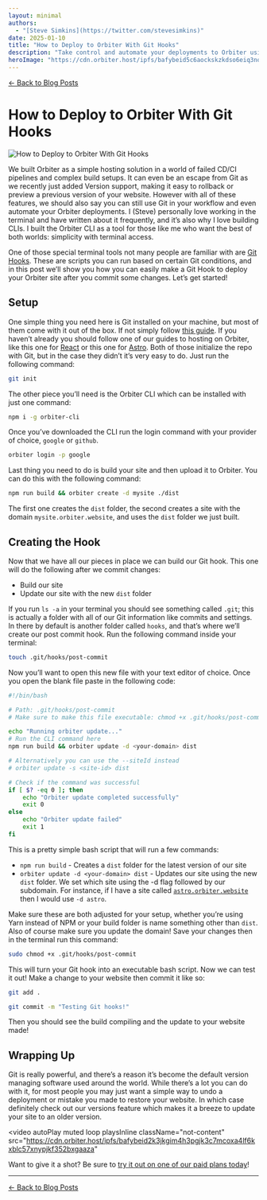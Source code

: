 ```yaml
---
layout: minimal
authors:
  - "[Steve Simkins](https://twitter.com/stevesimkins)"
date: 2025-01-10
title: "How to Deploy to Orbiter With Git Hooks"
description: "Take control and automate your deployments to Orbiter using the Orbiter CLI and Git Hooks for a seemless experience"
heroImage: "https://cdn.orbiter.host/ipfs/bafybeid5c6aockskzkdso6eiq3nozgxbtjuwmfbntt5kekl4ieokb7txgi"
---
```


[← Back to Blog Posts](/blog)

# How to Deploy to Orbiter With Git Hooks

![How to Deploy to Orbiter With Git Hooks](https://cdn.orbiter.host/ipfs/bafybeid5c6aockskzkdso6eiq3nozgxbtjuwmfbntt5kekl4ieokb7txgi)

We built Orbiter as a simple hosting solution in a world of failed CD/CI pipelines and complex build setups. It can even be an escape from Git as we recently just added Version support, making it easy to rollback or preview a previous version of your website. However with all of these features, we should also say you can still use Git in your workflow and even automate your Orbiter deployments. I (Steve) personally love working in the terminal and have written about it frequently, and it’s also why I love building CLIs. I built the Orbiter CLI as a tool for those like me who want the best of both worlds: simplicity with terminal access.

One of those special terminal tools not many people are familiar with are [Git Hooks](https://git-scm.com/book/ms/v2/Customizing-Git-Git-Hooks). These are scripts you can run based on certain Git conditions, and in this post we’ll show you how you can easily make a Git Hook to deploy your Orbiter site after you commit some changes. Let’s get started!

## Setup

One simple thing you need here is Git installed on your machine, but most of them come with it out of the box. If not simply follow [this guide](https://git-scm.com/book/en/v2/Getting-Started-Installing-Git). If you haven’t already you should follow one of our guides to hosting on Orbiter, like this one for [React](https://orbiter.host/blog/how-to-host-a-react-site) or this one for [Astro](https://orbiter.host/blog/how-to-host-an-astro-site). Both of those initialize the repo with Git, but in the case they didn’t it’s very easy to do. Just run the following command:

```bash
git init
```

The other piece you’ll need is the Orbiter CLI which can be installed with just one command:

```bash
npm i -g orbiter-cli
```

Once you’ve downloaded the CLI run the login command with your provider of choice, `google` or `github`.

```bash
orbiter login -p google
```

Last thing you need to do is build your site and then upload it to Orbiter. You can do this with the following command:

```bash
npm run build && orbiter create -d mysite ./dist
```

The first one creates the `dist` folder, the second creates a site with the domain `mysite.orbiter.website`, and uses the `dist` folder we just built.

## Creating the Hook

Now that we have all our pieces in place we can build our Git hook. This one will do the following after we commit changes:

- Build our site
- Update our site with the new `dist` folder

If you run `ls -a` in your terminal you should see something called `.git`; this is actually a folder with all of our Git information like commits and settings. In there by default is another folder called `hooks`, and that’s where we’ll create our post commit hook. Run the following command inside your terminal:

```bash
touch .git/hooks/post-commit
```

Now you’ll want to open this new file with your text editor of choice. Once you open the blank file paste in the following code:

```bash
#!/bin/bash

# Path: .git/hooks/post-commit
# Make sure to make this file executable: chmod +x .git/hooks/post-commit

echo "Running orbiter update..."
# Run the CLI command here
npm run build && orbiter update -d <your-domain> dist

# Alternatively you can use the --siteId instead
# orbiter update -s <site-id> dist

# Check if the command was successful
if [ $? -eq 0 ]; then
    echo "Orbiter update completed successfully"
    exit 0
else
    echo "Orbiter update failed"
    exit 1
fi
```

This is a pretty simple bash script that will run a few commands:

- `npm run build` - Creates a `dist` folder for the latest version of our site
- `orbiter update -d <your-domain> dist` - Updates our site using the new `dist` folder. We set which site using the -d flag followed by our subdomain. For instance, if I have a site called [`astro.orbiter.website`](http://astro.orbiter.website) then I would use `-d astro`.

Make sure these are both adjusted for your setup, whether you’re using Yarn instead of NPM or your build folder is name something other than `dist`. Also of course make sure you update the domain! Save your changes then in the terminal run this command:

```bash
sudo chmod +x .git/hooks/post-commit
```

This will turn your Git hook into an executable bash script. Now we can test it out! Make a change to your website then commit it like so:

```bash
git add .

git commit -m "Testing Git hooks!"
```

Then you should see the build compiling and the update to your website made!

## Wrapping Up

Git is really powerful, and there’s a reason it’s become the default version managing software used around the world. While there’s a lot you can do with it, for most people you may just want a simple way to undo a deployment or mistake you made to restore your website. In which case definitely check out our versions feature which makes it a breeze to update your site to an older version.

<video
  autoPlay
  muted
  loop
  playsInline
  className="not-content"
  src="https://cdn.orbiter.host/ipfs/bafybeid2k3jkgim4h3pgjk3c7mcoxa4lf6kxblc57xnypjkf352bxgaaza"
></video>

Want to give it a shot? Be sure to [try it out on one of our paid plans today](https://app.orbiter.host)!

---

[← Back to Blog Posts](/blog)
